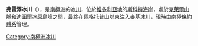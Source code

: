 {{unreferenced|time=2018-05-21T13:53:32+00:00}}
{{coord|77|5|S|161|25|E|source:GNIS|display=title}}

'''弗雷澤冰川'''（{{lang-en|Frazier Glacier}}），是[[南極洲|南極洲]]的[[冰川|冰川]]，位於[[維多利亞地|維多利亞地]]的[[斯科特海岸|斯科特海岸]]，處於[[克萊爾山脈|克萊爾山脈]]和[[迪圖爾冰原島峰|迪圖爾冰原島峰]]之間，最終在[[佩格托普山|佩格托普山]]以東注入[[麥基冰川|麥基冰川]]，現時由[[南極條約體系|南極條約體系]]管理。

{{DEFAULTSORT:Frazier Glacier}}
[[Category:南極洲冰川|Category:南極洲冰川]]


{{ScottCoast-geo-stub}}